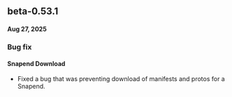 ## beta-0.53.1
#### Aug 27, 2025

### Bug fix
#### Snapend Download
- Fixed a bug that was preventing download of manifests and protos for a Snapend.